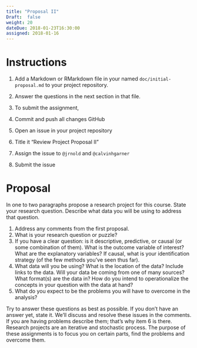 ```yaml
---
title: "Proposal II"
Draft:  false
weight: 20
dateDue: 2018-01-23T16:30:00
assigned: 2018-01-16
---
```


# Instructions

1. Add a Markdown or RMarkdown file in your named `doc/initial-proposal.md` to your project repository.
2. Answer the questions in the next section in that file.
2. To submit the assignment, 

  1. Commit and push all changes GitHub
  1. Open an issue in your project repository
  2. Title it "Review Project Proposal II"
  3. Assign the issue to `@jrnold` and `@calvinhgarner`
  3. Submit the issue

# Proposal 

In one to two paragraphs propose a research project for this course. 
State your research question. 
Describe what data you will be using to address that question.

1. Address any comments from the first proposal.
2. What is your research question or puzzle?
3. If you have a clear question: is it descriptive, predictive, or causal (or some combination of them).
    What is the outcome variable of interest? 
    What are the explanatory variables?
    If causal, what is your identification strategy (of the few methods you've seen thus far).
4. What data will you be using? What is the location of the data? 
Include links to the data. Will your data be coming from one of many sources? What format(s) are the data in? How do you intend to operationalize the concepts in your question with the data at hand?
5. What do you expect to be the problems you will have to overcome in the analysis? 

Try to answer these questions as best as possible. 
If you don’t have an answer yet, state it.
We’ll discuss and resolve these issues in the comments.
If you are having problems describe them; that’s why item 6 is there.
Research projects are an iterative and stochastic process.
The purpose of these assignments is to focus you on certain parts, find the problems and overcome them.
